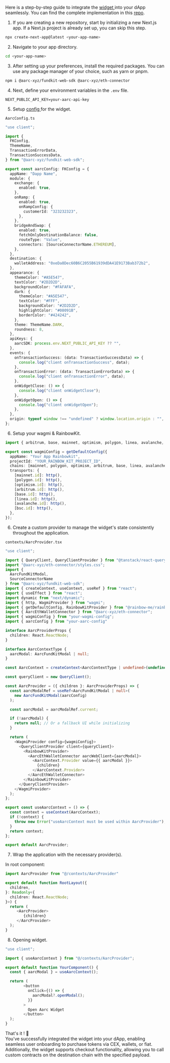 Here is a step-by-step guide to integrate the [widget ](../widget/)into your dApp seamlessly. You can find the complete implementation in this [repo](https://github.com/aarc-xyz/FDK-Widget-Next-JS).

1. If you are creating a new repository, start by initializing a new Next.js app. If a Next.js project is already set up, you can skip this step.

```bash
npx create-next-app@latest <your-app-name>
```

2. Navigate to your app directory.

```bash
cd <your-app-name>
```

3. After setting up your preferences, install the required packages. You can use any package manager of your choice, such as yarn or pnpm.

```bash
npm i @aarc-xyz/fundkit-web-sdk @aarc-xyz/eth-connector
```

4. Next, define your environment variables in the `.env` file.

```tsconfig
NEXT_PUBLIC_API_KEY=your-aarc-api-key
```

5. Setup [config ](../widget/config)for the widget.

`AarcConfig.ts`

```typescript
"use client";

import {
  FKConfig,
  ThemeName,
  TransactionErrorData,
  TransactionSuccessData,
} from "@aarc-xyz/fundkit-web-sdk";

export const aarcConfig: FKConfig = {
  appName: "Dapp Name",
  module: {
    exchange: {
      enabled: true,
    },
    onRamp: {
      enabled: true,
      onRampConfig: {
        customerId: "323232323",
      },
    },
    bridgeAndSwap: {
      enabled: true,
      fetchOnlyDestinationBalance: false,
      routeType: "Value",
      connectors: [SourceConnectorName.ETHEREUM],
    },
  },
  destination: {
    walletAddress: "0xeDa8Dec60B6C2055B61939dDA41E9173Bab372b2",
  },
  appearance: {
    themeColor: "#A5E547",
    textColor: "#2D2D2D",
    backgroundColor: "#FAFAFA",
    dark: {
      themeColor: "#A5E547",
      textColor: "#FFF",
      backgroundColor: "#2D2D2D",
      highlightColor: "#08091B",
      borderColor: "#424242",
    },
    theme: ThemeName.DARK,
    roundness: 8,
  },
  apiKeys: {
    aarcSDK: process.env.NEXT_PUBLIC_API_KEY ?? "",
  },
  events: {
    onTransactionSuccess: (data: TransactionSuccessData) => {
      console.log("client onTransactionSuccess", data);
    },
    onTransactionError: (data: TransactionErrorData) => {
      console.log("client onTransactionError", data);
    },
    onWidgetClose: () => {
      console.log("client onWidgetClose");
    },
    onWidgetOpen: () => {
      console.log("client onWidgetOpen");
    },
  },
  origin: typeof window !== "undefined" ? window.location.origin : "",
};
```

6. Setup your wagmi & RainbowKit.

```typescript
import { arbitrum, base, mainnet, optimism, polygon, linea, avalanche, bsc } from "wagmi/chains";

export const wagmiConfig = getDefaultConfig({
  appName: "Your App Rainbowkit",
  projectId: "YOUR_RAINBOW_KIT_PROJECT_ID",
  chains: [mainnet, polygon, optimism, arbitrum, base, linea, avalanche, bsc],
  transports: {
    [mainnet.id]: http(),
    [polygon.id]: http(),
    [optimism.id]: http(),
    [arbitrum.id]: http(),
    [base.id]: http(),
    [linea.id]: http(),
    [avalanche.id]: http(),
    [bsc.id]: http(),
  },
});
```

6. Create a custom provider to manage the widget's state consistently throughout the application.

`contexts/AarcProvider.tsx`

```typescript
"use client";

import { QueryClient, QueryClientProvider } from "@tanstack/react-query";
import "@aarc-xyz/eth-connector/styles.css";
import {
  AarcFundKitModal,
  SourceConnectorName
} from "@aarc-xyz/fundkit-web-sdk";
import { createContext, useContext, useRef } from "react";
import { useEffect } from "react";
import dynamic from "next/dynamic";
import { http, WagmiProvider } from "wagmi";
import { getDefaultConfig, RainbowKitProvider } from "@rainbow-me/rainbowkit";
import { AarcEthWalletConnector } from "@aarc-xyz/eth-connector";
import { wagmiConfig } from "your-wagmi-config";
import { aarcConfig } from "your-aarc-config"

interface AarcProviderProps {
  children: React.ReactNode;
}

interface AarcContextType {
  aarcModal: AarcFundKitModal | null;
}

const AarcContext = createContext<AarcContextType | undefined>(undefined);

const queryClient = new QueryClient();

const AarcProvider = ({ children }: AarcProviderProps) => {
  const aarcModalRef = useRef<AarcFundKitModal | null>(
    new AarcFundKitModal(aarcConfig)
  );

  const aarcModal = aarcModalRef.current;

  if (!aarcModal) {
    return null; // Or a fallback UI while initializing
  }

  return (
    <WagmiProvider config={wagmiConfig}>
      <QueryClientProvider client={queryClient}>
        <RainbowKitProvider>
          <AarcEthWalletConnector aarcWebClient={aarcModal}>
            <AarcContext.Provider value={{ aarcModal }}>
              {children}
            </AarcContext.Provider>
          </AarcEthWalletConnector>
        </RainbowKitProvider>
      </QueryClientProvider>
    </WagmiProvider>
  );
};

export const useAarcContext = () => {
  const context = useContext(AarcContext);
  if (!context) {
    throw new Error("useAarcContext must be used within AarcProvider");
  }
  return context;
};

export default AarcProvider;
```

7. Wrap the application with the necessary provider(s).

In root component:

```typescript
import AarcProvider from "@/contexts/AarcProvider"

export default function RootLayout({
  children,
}: Readonly<{
  children: React.ReactNode;
}>) {
  return (
     <AarcProvider>
        {children}
     </AarcProvider>
  );
}
```

8. Opening widget.

```typescript
"use client";

import { useAarcContext } from "@/contexts/AarcProvider";

export default function YourComponent() {
  const { aarcModal } = useAarcContext();

  return (
        <button
          onClick={() => {
            aarcModal?.openModal();
          }}
        >
          Open Aarc Widget
        </button>
  );
}
```

&#x20;That's it ! :tada: \
&#x20;You’ve successfully integrated the widget into your dApp, enabling seamless user onboarding to purchase tokens via CEX, wallets, or fiat. Additionally, the widget supports checkout functionality, allowing you to call custom contracts on the destination chain with the specified payload.
